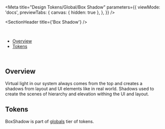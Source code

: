 
<Meta
  title="Design Tokens/Global/Box Shadow"
  parameters={{
    viewMode: 'docs',
    previewTabs: {
      canvas: { hidden: true },
    },
  }}
/>

<SectionHeader title={'Box Shadow'} />

<br />

- [Overview](#overview)
- [Tokens](#tokens)

<br />

## Overview

Virtual light in our system always comes from the top and creates a shadows from layout and UI elements like in real world. Shadows used to create the scenes of hierarchy and elevation withing the UI and layout.

## Tokens

BoxShadow is part of [globals](../?path=/docs/design-tokens-about--overview#globals)  tier of tokens.

<BoxShadowShowcase />
